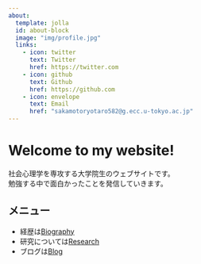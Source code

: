 ---
about:
  template: jolla
  id: about-block
  image: "img/profile.jpg"
  links:
    - icon: twitter
      text: Twitter
      href: https://twitter.com
    - icon: github
      text: Github
      href: https://github.com
    - icon: envelope
      text: Email
      href: "sakamotoryotaro582@g.ecc.u-tokyo.ac.jp"  
---

::: {#about-block}
:::

# Welcome to my website!

社会心理学を専攻する大学院生のウェブサイトです。</br> 勉強する中で面白かったことを発信していきます。

## メニュー

-   経歴は[Biography](biography/index.qmd)
-   研究については[Research](research/index.qmd)
-   ブログは[Blog](blog/index.qmd)



